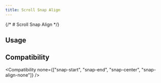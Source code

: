 ```yaml
---
title: Scroll Snap Align
---
```



{/* # Scroll Snap Align */}

## Usage

<Usage />

## Compatibility

<Compatibility
  none={["snap-start", "snap-end", "snap-center", "snap-align-none"]}
/>
